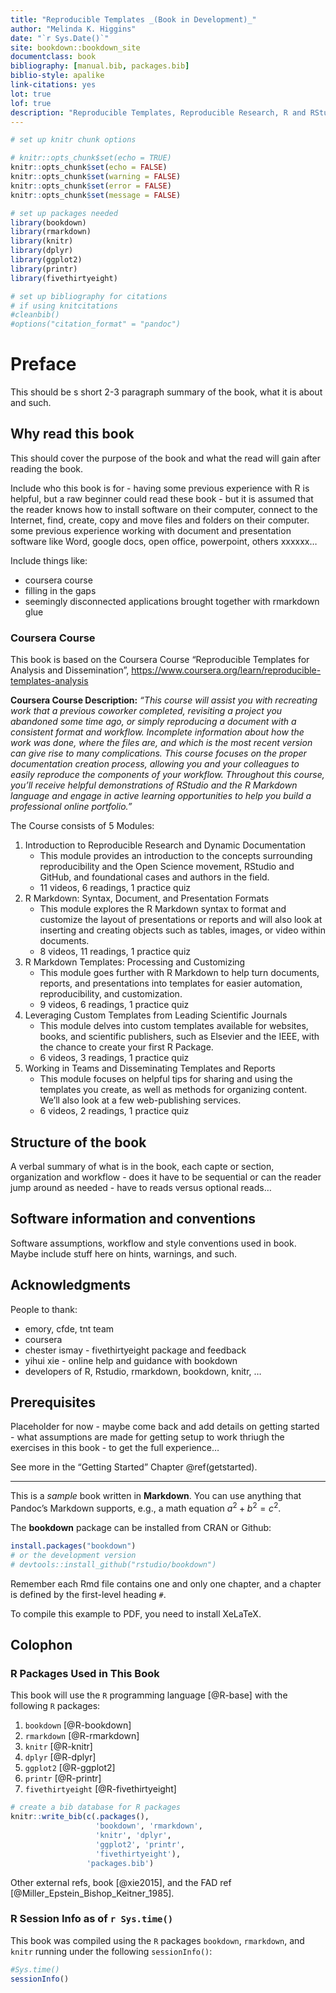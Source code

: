 ```yaml
--- 
title: "Reproducible Templates _(Book in Development)_"
author: "Melinda K. Higgins"
date: "`r Sys.Date()`"
site: bookdown::bookdown_site
documentclass: book
bibliography: [manual.bib, packages.bib]
biblio-style: apalike
link-citations: yes
lot: true
lof: true
description: "Reproducible Templates, Reproducible Research, R and RStudio, Git and Github, rmarkdown, knitr, blogdown, bookdown"
---
```


```r
# set up knitr chunk options

# knitr::opts_chunk$set(echo = TRUE)
knitr::opts_chunk$set(echo = FALSE)
knitr::opts_chunk$set(warning = FALSE)
knitr::opts_chunk$set(error = FALSE)
knitr::opts_chunk$set(message = FALSE)

# set up packages needed
library(bookdown)
library(rmarkdown)
library(knitr)
library(dplyr)
library(ggplot2)
library(printr)
library(fivethirtyeight)

# set up bibliography for citations
# if using knitcitations
#cleanbib()
#options("citation_format" = "pandoc")
```

# Preface {-}

This should be s short 2-3 paragraph summary of the book, what it is about and such.

## Why read this book {-}

This should cover the purpose of the book and what the read will gain after reading the book. 

Include who this book is for - having some previous experience with R is helpful, but a raw beginner could read these book - but it is assumed that the reader knows how to install software on their computer, connect to the Internet, find, create, copy and move files and folders on their computer. some previous experience working with document and presentation software like Word, google docs, open office, powerpoint, others xxxxxx...

Include things like:

* coursera course
* filling in the gaps
* seemingly disconnected applications brought together with rmarkdown glue

### Coursera Course

This book is based on the Coursera Course "Reproducible Templates for Analysis and Dissemination", [https://www.coursera.org/learn/reproducible-templates-analysis](https://www.coursera.org/learn/reproducible-templates-analysis)

**Coursera Course Description:** _"This course will assist you with recreating work that a previous coworker completed, revisiting a project you abandoned some time ago, or simply reproducing a document with a consistent format and workflow. Incomplete information about how the work was done, where the files are, and which is the most recent version can give rise to many complications. This course  focuses on the proper documentation creation process, allowing you and your colleagues to easily reproduce the components of your workflow. Throughout this course, you'll receive helpful demonstrations of RStudio and the R Markdown language and engage in active learning opportunities to help you build a professional online portfolio."_

The Course consists of 5 Modules:

1. Introduction to Reproducible Research and Dynamic Documentation
    * This module provides an introduction to the concepts surrounding reproducibility and the Open Science movement, RStudio and GitHub, and foundational cases and authors in the field.
    * 11 videos, 6 readings, 1 practice quiz
    
2. R Markdown: Syntax, Document, and Presentation Formats
    * This module explores the R Markdown syntax to format and customize the layout of presentations or reports and will also look at inserting and creating objects such as tables, images, or video within documents.
    * 8 videos, 11 readings, 1 practice quiz
    
3. R Markdown Templates: Processing and Customizing
    * This module goes further with R Markdown to help turn documents, reports, and presentations into templates for easier automation, reproducibility, and customization.
    * 9 videos, 6 readings, 1 practice quiz
    
4. Leveraging Custom Templates from Leading Scientific Journals
    * This module delves into custom templates available for websites, books, and scientific publishers, such as Elsevier and the IEEE, with the chance to create your first R Package.
    * 6 videos, 3 readings, 1 practice quiz
    
5. Working in Teams and Disseminating Templates and Reports
    * This module focuses on helpful tips for sharing and using the templates you create, as well as methods for organizing content. We'll also look at a few web-publishing services.
    * 6 videos, 2 readings, 1 practice quiz

## Structure of the book {-}

A verbal summary of what is in the book, each capte or section, organization and workflow - does it have to be sequential or can the reader jump around as needed - have to reads versus optional reads...

## Software information and conventions {-}

Software assumptions, workflow and style conventions used in book. Maybe include stuff here on hints, warnings, and such.

## Acknowledgments {-}

People to thank:

* emory, cfde, tnt team 
* coursera
* chester ismay - fivethirtyeight package and feedback
* yihui xie - online help and guidance with bookdown
* developers of R, Rstudio, rmarkdown, bookdown, knitr, ...

## Prerequisites {-}

Placeholder for now - maybe come back and add details on getting started - what assumptions are made for getting setup to work thriugh the exercises in this book - to get the full experience...

See more in the "Getting Started" Chapter \@ref(getstarted).

***

This is a _sample_ book written in **Markdown**. You can use anything that Pandoc's Markdown supports, e.g., a math equation $a^2 + b^2 = c^2$.

The **bookdown** package can be installed from CRAN or Github:

```r
install.packages("bookdown")
# or the development version
# devtools::install_github("rstudio/bookdown")
```

Remember each Rmd file contains one and only one chapter, and a chapter is defined by the first-level heading `#`.

To compile this example to PDF, you need to install XeLaTeX.

## Colophon {-}

### R Packages Used in This Book {-}

This book will use the `R` programming language [@R-base] with the following `R` packages:

1. `bookdown` [@R-bookdown]
2. `rmarkdown` [@R-rmarkdown]
3. `knitr` [@R-knitr]
4. `dplyr` [@R-dplyr]
5. `ggplot2` [@R-ggplot2]
6. `printr` [@R-printr]
7. `fivethirtyeight` [@R-fivethirtyeight]

```r
# create a bib database for R packages
knitr::write_bib(c(.packages(), 
                   'bookdown', 'rmarkdown',
                   'knitr', 'dplyr',
                   'ggplot2', 'printr',
                   'fivethirtyeight'), 
                 'packages.bib')
```

Other external refs, book [@xie2015], and the FAD ref [@Miller_Epstein_Bishop_Keitner_1985].

### R Session Info as of `r Sys.time()` {-}

This book was compiled using the `R` packages `bookdown`, `rmarkdown`, and `knitr` running under the following `sessionInfo()`:

```r
#Sys.time()
sessionInfo()
```

